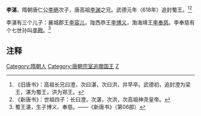 '''李湛'''，隋朝唐仁公[[李昞_(北周)|李昞]]次子，唐高祖[[李渊|李渊]]之兄。武德元年（618年）追封蜀王。<ref>《旧唐书》：高祖长兄曰澄，次曰湛，次曰洪，并早卒。武德初，追封澄为梁王，湛为蜀王，洪为郑王。</ref><ref>《新唐书》：世祖四子：长曰澄，次湛，次洪，次高祖神尧皇帝。</ref>

李湛有三个儿子：襄城郡王[[李容儿|李容儿]]，陇西恭王[[李博义|李博义]]，渤海靖王[[李奉慈|李奉慈]]。李奉慈有个七世孙叫[[李戡|李戡]]。<ref>蜀王湛，生子博义、奉慈。——《新唐书》（第06部）</ref>

== 注释 ==

{{reflist}}

{{隋朝人小作品}}
[[Category:隋朝人|Category:隋朝人]]
[[Category:唐朝宗室追赠国王|Category:唐朝宗室追赠国王]]
[[Category:李姓|Z]]